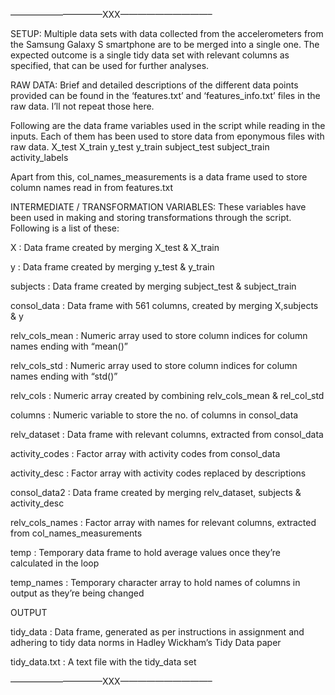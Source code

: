 --------------------------------XXX--------------------------------

SETUP:
Multiple data sets with data collected from the accelerometers from the Samsung Galaxy S smartphone are to be merged into a single one. The expected outcome is a single tidy data set with relevant columns as specified, that can be used for further analyses.

RAW DATA:
Brief and detailed descriptions of the different data points provided can be found in the 'features.txt' and 'features_info.txt' files in the raw data. I'll not repeat those here.

Following are the data frame variables used in the script while reading in the inputs. Each of them has been used to store data from eponymous files with raw data.
X_test
X_train
y_test
y_train
subject_test
subject_train
activity_labels

Apart from this, 
col_names_measurements is a data frame used to store column names read in from features.txt 

INTERMEDIATE / TRANSFORMATION VARIABLES:
These variables have been used in making and storing transformations through the script. Following is a list of these:

X : Data frame created by merging X_test & X_train

y : Data frame created by merging y_test & y_train

subjects : 
Data frame created by merging subject_test & subject_train

consol_data : 
Data frame with 561 columns, created by merging X,subjects & y

relv_cols_mean : 
Numeric array used to store column indices for column names ending with "mean()"

relv_cols_std : 
Numeric array used to store column indices for column names ending with "std()"

relv_cols : 
Numeric array created by combining relv_cols_mean & rel_col_std

columns : 
Numeric variable to store the no. of columns in consol_data

relv_dataset : 
Data frame with relevant columns, extracted from consol_data

activity_codes : 
Factor array with activity codes from consol_data

activity_desc : 
Factor array with activity codes replaced by descriptions

consol_data2 : 
Data frame created by merging relv_dataset, subjects & activity_desc

relv_cols_names : 
Factor array with names for relevant columns, extracted from col_names_measurements

temp : 
Temporary data frame to hold average values once they're calculated in the loop

temp_names : 
Temporary character array to hold names of columns in output as they're being changed


OUTPUT

tidy_data : 
Data frame, generated as per instructions in assignment and adhering to tidy data norms in Hadley Wickham's Tidy Data paper

tidy_data.txt : A text file with the tidy_data set

--------------------------------XXX--------------------------------